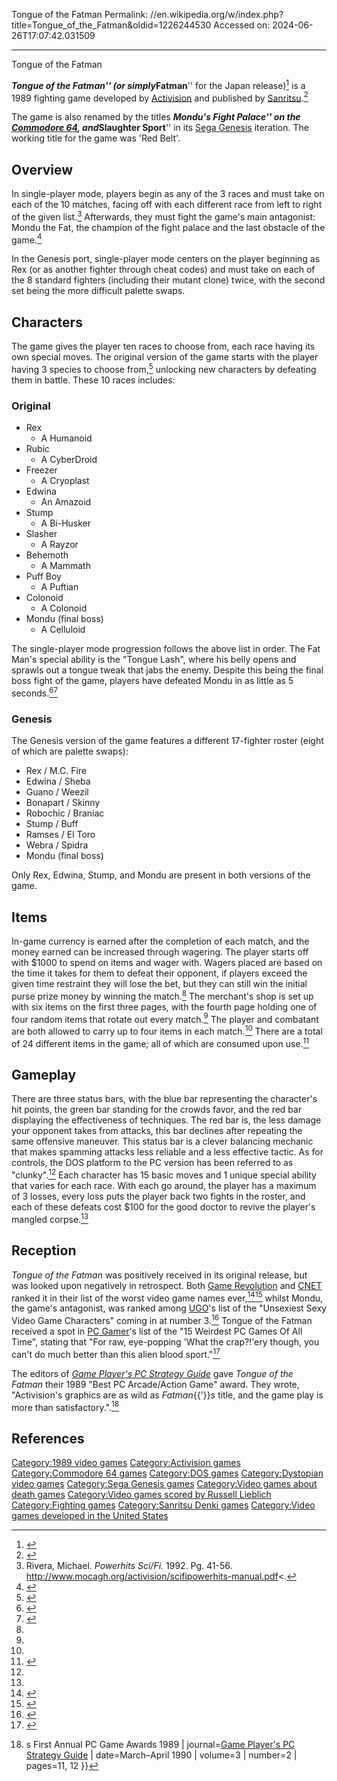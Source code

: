 Tongue of the Fatman
Permalink: //en.wikipedia.org/w/index.php?title=Tongue_of_the_Fatman&oldid=1226244530
Accessed on: 2024-06-26T17:07:42.031509



------
Tongue of the Fatman
{{Short description|1989 video game}}
{{Lead too short|date=July 2021}}
{{Infobox video game
| collapsible = 
| state = 
| title = Tongue of the Fatman
| image = Tongue of the Fatman North American Box art.jpg
| alt = Tongue of the Fatman North American Box art
| caption = {{small|The North American box art for ''Tongue of the Fatman'', which ''[[PC Gamer]]'' ranked as among the worst of all time<ref>{{cite web|url=http://www.pcgamer.com/the-worst-pc-game-box-art-ever/|title=The worst PC game box art ever - PC Gamer|last=Cobbett|first=Richard|website=[[PC Gamer]] |date=8 March 2015|language=English|accessdate=17 October 2015}}</ref>}}
| developer = [[Activision]]
| publisher = [[Sanritsu]]
| producer = {{ubl|Mike Suarez|Michael Latham|Wayne Townsend}}
| designer = Mark D. Waterman
| programmer = Brian A. Rice
| series = 
| engine = 
| platforms = [[Commodore 64]]<br/>[[MS-DOS]]<br/>[[Sega Genesis]]
| released = '''MS-DOS'''<br/>{{Video game release|NA|1989}}'''Commodore 64'''<br/>{{Video game release|NA|1990|EU|1990}}'''Sega Genesis'''<br/>{{Video game release|JP|October 12, 1990|NA|1991}}
| genre = [[Fighting game|Fighting]]
| modes = [[Single-player video game|Single-player]], [[Multiplayer video game|Multiplayer]] 
}}

'''''Tongue of the Fatman''''' (or simply '''''Fatman''''' for the Japan release)<ref>{{cite web|url=http://www.pcgamer.com/saturday-crapshoot-tongue-of-the-fatman/|title=Saturday Crapshoot: Tongue of the Fatman - PC Gamer|last=Cobbett|first=Ricfavorfavorfavorhard|website=[[PC Gamer]] |date=23 September 2011|language=English|accessdate=17 September 2015}}</ref> is a 1989 fighting game developed by [[Activision]] and published by [[Sanritsu]].<ref>{{cite web|url=http://www.ign.com/games/tongue-of-the-fatman/pc-837329|title=Tongue of the Fatman - PC - IGN|language=English|accessdate=17 September 2015}}</ref>

The game is also renamed by the titles '''''Mondu's Fight Palace''''' on the [[Commodore 64]], and '''''Slaughter Sport''''' in its [[Sega Genesis]] iteration. The working title for the game was 'Red Belt'.

==Overview==

In single-player mode, players begin as any of the 3 races and must take on each of the 10 matches, facing off with each different race from left to right of the given list.<ref name=":1">Rivera, Michael. ''Powerhits Sci/Fi.'' 1992. Pg. 41-56. http://www.mocagh.org/activision/scifipowerhits-manual.pdf<.</ref> Afterwards, they must fight the game's main antagonist: Mondu the Fat, the champion of the fight palace and the last obstacle of the game.<ref>{{Cite web|url=http://www.atarimagazines.com/compute/issue117/p90_reviews3_TONGUE_OF_THE_FATMAN.php|title=Review: Tongue Of The Fatman|last=Netsel|first=Tom|website=www.atarimagazines.com|access-date=2017-11-27}}</ref>

In the Genesis port, single-player mode centers on the player beginning as Rex (or as another fighter through cheat codes) and must take on each of the 8 standard fighters (including their mutant clone) twice, with the second set being the more difficult palette swaps.

==Characters==
The game gives the player ten races to choose from, each race having its own special moves. The original version of the game starts with the player having 3 species to choose from,<ref name=":0">{{Citation|last=Lazy Game Reviews|title=LGR - Tongue of the Fatman - DOS PC Game Review|date=2012-09-21|url=https://www.youtube.com/watch?v=qngBXbs3Of0|accessdate=2017-11-26}}</ref> unlocking new characters by defeating them in battle. These 10 races includes:

===Original===
* Rex 
** A Humanoid
* Rubic 
** A CyberDroid
* Freezer 
** A Cryoplast
* Edwina
** An Amazoid
* Stump 
** A Bi-Husker
* Slasher
** A Rayzor
* Behemoth 
** A Mammath
* Puff Boy 
** A Puftian
* Colonoid 
** A Colonoid
* Mondu (final boss)
** A Celluloid

The single-player mode progression follows the above list in order. The Fat Man's special ability is the "Tongue Lash", where his belly opens and sprawls out a tongue tweak that jabs the enemy. Despite this being the final boss fight of the game, players have defeated Mondu in as little as 5 seconds.<ref>{{Citation|last=OtakuChest|title=Tongue of Fatman (1989) MS-DOS PC Game Playthrough|date=2012-10-14|url=https://www.youtube.com/watch?v=JS8zDFFisDk|accessdate=2017-11-27}}</ref><ref>{{Citation|last=Archmaster Champion|title=Tongue of the Fatman videogame (Cyberdroid)|date=2017-07-15|url=https://www.youtube.com/watch?v=msdCGApAkpk|accessdate=2017-11-27}}</ref>

===Genesis===
The Genesis version of the game features a different 17-fighter roster (eight of which are palette swaps):

* Rex / M.C. Fire
* Edwina / Sheba
* Guano / Weezil
* Bonapart / Skinny
* Robochic / Braniac
* Stump / Buff
* Ramses / El Toro
* Webra / Spidra
* Mondu (final boss)
Only Rex, Edwina, Stump, and Mondu are present in both versions of the game.

==Items==

In-game currency is earned after the completion of each match, and the money earned can be increased through wagering. The player starts off with $1000 to spend on items and wager with. Wagers placed are based on the time it takes for them to defeat their opponent, if players exceed the given time restraint they will lose the bet, but they can still win the initial purse prize money by winning the match.<ref name=":1" /> The merchant's shop is set up with six items on the first three pages, with the fourth page holding one of four random items that rotate out every match.<ref name=":2" /> The player and combatant are both allowed to carry up to four items in each match.<ref name=":1" /> There are a total of 24 different items in the game; all of which are consumed upon use.<ref name=":2">{{Cite web|url=https://www.myabandonware.com/game/tongue-of-the-fatman-sh/play-sh|title=Tongue of the Fatman|website=My Abandonware|language=en-US|access-date=2017-11-27}}</ref>

==Gameplay==

There are three status bars, with the blue bar representing the character's hit points, the green bar standing for the crowds favor, and the red bar displaying the effectiveness of techniques. The red bar is, the less damage your opponent takes from attacks, this bar declines after repeating the same offensive maneuver. This status bar is a clever balancing mechanic that makes spamming attacks less reliable and a less effective tactic. As for controls, the DOS platform to the PC version has been referred to as "clunky".<ref name=":0" /> Each character has 15 basic moves and 1 unique special ability that varies for each race. With each go around, the player has a maximum of 3 losses, every loss puts the player back two fights in the roster, and each of these defeats cost $100 for the good doctor to revive the player's mangled corpse.<ref name=":1" />

==Reception==
{{Video game reviews
| CVG = GEN: 79%<ref>{{cite magazine |url=https://archive.org/stream/computer-video-games-magazine-109/CVG109_Dec_1990#page/n133/mode/2up |title=Review: ''Fat Man'' |last=Leadbetter |first=Richard |magazine=[[Computer and Video Games]] |date=December 1990 |page=134}}</ref>
| EGM = GEN: 20/40<ref>{{cite magazine |url=https://retrocdn.net/images/e/e1/EGM_US_019.pdf |title=Review Crew: ''Mondu's Fight Palace'' |magazine=[[Electronic Gaming Monthly]] |date=February 1991 |page=26}}</ref>
| GamePro = GEN: 21/25<ref>{{cite magazine |url=https://retrocdn.net/images/f/fe/GamePro_US_015.pdf |title=Genesis ProView: ''Mondu's Fight Palace'' |author=Persona non Grata |magazine=[[GamePro]] |date=October 1990 |pages=68–69}}</ref>
| rev1 = ''[[Raze (magazine)|Raze]]''
| rev1Score = GEN: 89%<ref>{{cite magazine |url=https://archive.org/stream/RAZE_Issue_03_1991-01_Newsfield_Publishing_GB#page/n69/mode/2up |title=Reviews: ''Fatman'' |magazine=[[Raze (magazine)|Raze]] |date=December 1990 |page=70}}</ref>
}}
''Tongue of the Fatman'' was positively received in its original release, but was looked upon negatively in retrospect. Both [[Game Revolution]] and [[CNET]] ranked it in their list of the worst video game names ever,<ref>{{cite web|url=http://www.gamerevolution.com/features/worst_game_names/2|title=The 50 Worst Game Names Ever: Page 2|last=Ferris|first=Duke|date=12 June 2006|language=English|accessdate=17 September 2015}}</ref><ref>{{cite web|url=http://www.cnet.com/news/the-30-dumbest-videogame-titles-ever/|title=The 30 dumbest videogame titles ever - CNET|last=Lanxon|first=Nate|date=18 November 2009|language=English|accessdate=17 September 2015}}</ref> whilst Mondu, the game's antagonist, was ranked among [[UGO]]'s list of the "Unsexiest Sexy Video Game Characters" coming in at number 3.<ref>{{cite web|url=http://www.ugo.com/games/20-unsexiest-sexy-video-game-characters-mondu.html|title=Mondu (Tongue of the Fatman) - 20 Unsexiest Sexy Video Game Characters - UGO.com|last=Meli|first=Marissa|date=27 March 2010|language=English|accessdate=17 September 2015}}</ref> Tongue of the Fatman received a spot in [[PC Gamer]]'s list of the "15 Weirdest PC Games Of All Time", stating that "For raw, eye-popping 'What the crap?!'ery though, you can't do much better than this alien blood sport."<ref>{{cite web|url=http://www.pcgamer.com/the-weirdest-pc-games-of-all-time/|title=The 15 Weirdest PC Games Of All Time - PC Gamer|last=Cobbett|first=Richard|website=PC Gamer|date=5 June 2013|language=English|accessdate=17 September 2015}}</ref>

The editors of ''[[Game Player's PC Strategy Guide]]'' gave ''Tongue of the Fatman'' their 1989 "Best PC Arcade/Action Game" award. They wrote, "Activision's graphics are as wild as ''Fatman''{{'}}s title, and the game play is more than satisfactory.".<ref name=gameplayers1989>{{cite journal | title=''Game Player''{{'}}s First Annual PC Game Awards 1989 | journal=[[Game Player's PC Strategy Guide]] | date=March–April 1990 | volume=3 | number=2 | pages=11, 12 }}</ref>

==References==
{{Reflist}}

[[Category:1989 video games]]
[[Category:Activision games]]
[[Category:Commodore 64 games]]
[[Category:DOS games]]
[[Category:Dystopian video games]]
[[Category:Sega Genesis games]]
[[Category:Video games about death games]]
[[Category:Video games scored by Russell Lieblich]]
[[Category:Fighting games]]
[[Category:Sanritsu Denki games]]
[[Category:Video games developed in the United States]]